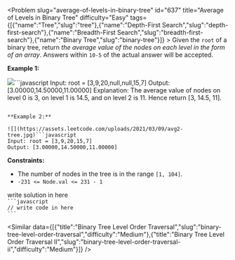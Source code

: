 
<Problem slug="average-of-levels-in-binary-tree" id="637" title="Average of Levels in Binary Tree" difficulty="Easy" tags={[{"name":"Tree","slug":"tree"},{"name":"Depth-First Search","slug":"depth-first-search"},{"name":"Breadth-First Search","slug":"breadth-first-search"},{"name":"Binary Tree","slug":"binary-tree"}]} >
    Given the `root` of a binary tree, return _the average value of the nodes on each level in the form of an array_. Answers within `10-5` of the actual answer will be accepted.

**Example 1:**

![](https://assets.leetcode.com/uploads/2021/03/09/avg1-tree.jpg)```javascript 
Input: root = [3,9,20,null,null,15,7]
Output: [3.00000,14.50000,11.00000]
Explanation: The average value of nodes on level 0 is 3, on level 1 is 14.5, and on level 2 is 11.
Hence return [3, 14.5, 11].
```

**Example 2:**

![](https://assets.leetcode.com/uploads/2021/03/09/avg2-tree.jpg)```javascript 
Input: root = [3,9,20,15,7]
Output: [3.00000,14.50000,11.00000]
```

**Constraints:**

*   The number of nodes in the tree is in the range `[1, 104]`.
*   `-231 <= Node.val <= 231 - 1`
</Problem >

<Solution>
write solution in here
</Solution>

<Code>
```javascript
// write code in here
```
</Code>

<Similar data={[{"title":"Binary Tree Level Order Traversal","slug":"binary-tree-level-order-traversal","difficulty":"Medium"},{"title":"Binary Tree Level Order Traversal II","slug":"binary-tree-level-order-traversal-ii","difficulty":"Medium"}]} />
